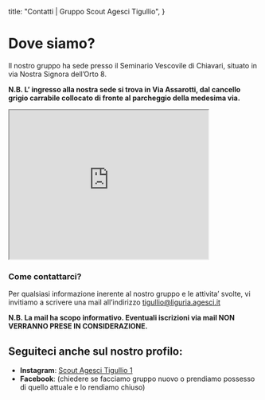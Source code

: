 title: "Contatti | Gruppo Scout Agesci Tigullio",
}

# Dove siamo?
Il nostro gruppo ha sede presso il Seminario Vescovile di Chiavari, situato in via Nostra Signora dell’Orto 8. 

**N.B. L’ ingresso alla nostra sede si trova in Via Assarotti, dal cancello grigio carrabile collocato di fronte al parcheggio della medesima via.** 

<iframe src="https://www.google.com/maps/embed?pb=!1m18!1m12!1m3!1d873.5857463175743!2d9.32306807992363!3d44.31549015179393!2m3!1f0!2f0!3f0!3m2!1i1024!2i768!4f13.1!3m3!1m2!1s0x12d4987e09f72003%3A0x7f32609aed3bce9!2sCorso%20G.%20B.%20Assarotti%2C%201V%2C%2016043%20Chiavari%20GE!5e0!3m2!1sit!2sit!4v1711987842300!5m2!1sit!2sit" width="400" height="300"  allowFullScreen="" loading="lazy" referrerPolicy="no-referrer-when-downgrade"></iframe>



### Come contattarci?
Per qualsiasi informazione inerente al nostro gruppo e le attivita’ svolte, vi invitiamo a scrivere una mail all’indirizzo tigullio@liguria.agesci.it

**N.B. La mail ha scopo informativo. Eventuali iscrizioni via mail NON VERRANNO PRESE IN CONSIDERAZIONE.** 

## Seguiteci anche sul nostro profilo:
- **Instagram**: [Scout Agesci Tigullio 1](https://www.instagram.com/scout_tigullio1/)
- **Facebook**: (chiedere se facciamo gruppo nuovo o prendiamo possesso di quello attuale e lo rendiamo chiuso)

